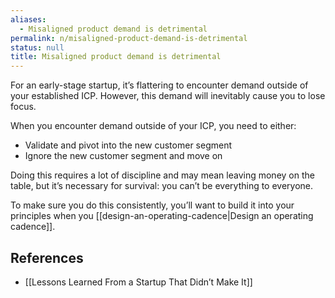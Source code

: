 ```yaml
---
aliases:
  - Misaligned product demand is detrimental
permalink: n/misaligned-product-demand-is-detrimental
status: null
title: Misaligned product demand is detrimental
---
```

For an early-stage startup, it’s flattering to encounter demand outside of your established ICP. However, this demand will inevitably cause you to lose focus.

When you encounter demand outside of your ICP, you need to either:

- Validate and pivot into the new customer segment
- Ignore the new customer segment and move on

Doing this requires a lot of discipline and may mean leaving money on the table, but it’s necessary for survival: you can’t be everything to everyone.

To make sure you do this consistently, you’ll want to build it into your principles when you [[design-an-operating-cadence|Design an operating cadence]].

## References

- [[Lessons Learned From a Startup That Didn’t Make It]]
